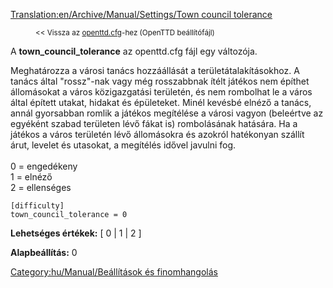 [[Translation:en/Archive/Manual/Settings/Town council tolerance]]

:<small><< Vissza az [[hu/Archive/Manual/Settings/Openttd.cfg|openttd.cfg]]-hez (OpenTTD beállítófájl)</small>


A '''town_council_tolerance''' az openttd.cfg fájl egy változója.

Meghatározza a városi tanács hozzáállását a területátalakításokhoz. A tanács által "rossz"-nak vagy még rosszabbnak ítélt játékos nem építhet állomásokat a város közigazgatási területén, és nem rombolhat le a város által épített utakat, hidakat és épületeket. Minél kevésbé elnéző a tanács, annál gyorsabban romlik a játékos megítélése a városi vagyon (beleértve az egyéként szabad területen lévő fákat is) rombolásának hatására. Ha a játékos a város területén lévő állomásokra és azokról hatékonyan szállít árut, levelet és utasokat, a megítélés idővel javulni fog.<br><br>
0 = engedékeny<br>
1 = elnéző<br>
2 = ellenséges<br>

<pre>
[difficulty]
town_council_tolerance = 0
</pre>

'''Lehetséges értékek:''' [ 0 | 1 | 2 ]

'''Alapbeállítás:''' 0


[[Category:hu/Manual/Beállítások és finomhangolás]]